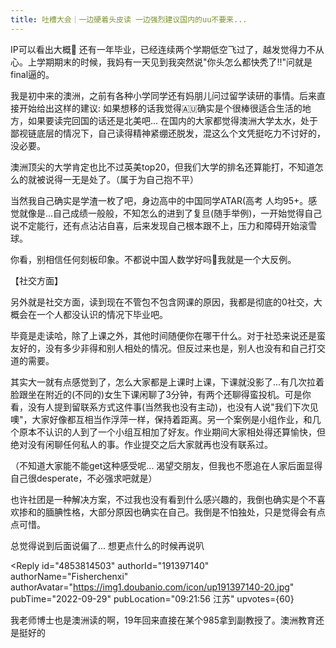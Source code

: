 ```yaml
---
title: 吐槽大会｜一边硬着头皮读 一边强烈建议国内的uu不要来...
---
```



<Forum groupName="真的需要这份文凭吗？" groupUrl="https://www.douban.com/group/fucking_diploma/" archivedAt="2025-05-16T15:03:59.748Z">
  <Post
    id="275845108"
    title="吐槽大会｜一边硬着头皮读 一边强烈建议国内的uu不要来..."
    url="https://www.douban.com/group/topic/275845108/?_spm_id=MjQxOTY3MTQy"
    pubTime="2022-10-11"
    highlightUserId="191397140"
  >
IP可以看出大概🌚
还有一年毕业，已经连续两个学期低空飞过了，越发觉得力不从心。上学期期末的时候，我妈有一天见到我突然说"你头怎么都快秃了!!"问就是final逼的。

我是初中来的澳洲，之前有各种小学同学还有妈朋儿问过留学读研的事情。后来直接开始给出这样的建议:
如果想移的话我觉得🇦🇺确实是个很棒很适合生活的地方，如果要读完回国的话还是北美吧\...
在国内的大家都觉得澳洲大学太水，处于鄙视链底层的情况下，自己读得精神紧绷还脱发，混这么个文凭挺吃力不讨好的，没必要。

澳洲顶尖的大学肯定也比不过英美top20，但我们大学的排名还算能打，不知道怎么的就被说得一无是处了。（属于为自己抱不平）

当然我自己确实是学渣一枚了吧，身边高中的中国同学ATAR(高考
人均95+。感觉就像是\...自己成绩一般般，不知怎么的进到了复旦(随手举例)，一开始觉得自己说不定能行，还有点沾沾自喜，后来发现自己根本跟不上，压力和障碍开始滚雪球。

你看，别相信任何刻板印象。不都说中国人数学好吗🥹我就是一个大反例。

【社交方面】

另外就是社交方面，读到现在不管包不包含网课的原因，我都是彻底的0社交，大概会在一个人都没认识的情况下毕业吧。

毕竟是走读哈，除了上课之外，其他时间随便你在哪干什么。对于社恐来说还是蛮友好的，没有多少非得和别人相处的情况。但反过来也是，别人也没有和自己打交道的需要。

其实大一就有点感觉到了，怎么大家都是上课时上课，下课就没影了\...有几次拉着脸跟坐在附近的(不同的)女生下课闲聊了3分钟，有两个还聊得蛮投机。可是你看，没有人提到留联系方式这件事(当然我也没有主动)，也没有人说"我们下次见噢"，大家好像都互相当作浮萍一样，保持着距离。另一个案例是小组作业，和几个原本不认识的人到了一个小组互相加了好友。作业期间大家相处得还算愉快，但绝对没有闲聊任何私人的事。作业提交之后大家就再也没有联系过。

（不知道大家能不能get这种感受呢\...
渴望交朋友，但我也不愿追在人家后面显得自己很desperate，不必强求吧就是）

也许社团是一种解决方案，不过我也没有看到什么感兴趣的，我倒也确实是个不喜欢掺和的腼腆性格，大部分原因也确实在自己。我倒是不怕独处，只是觉得会有点点可惜。

总觉得说到后面说偏了\... 想更点什么的时候再说叭

<Reply
  id="4853814503"
  authorId="191397140"
  authorName="Fisherchenxi"
  authorAvatar="https://img1.doubanio.com/icon/up191397140-20.jpg"
  pubTime="2022-09-29"
  pubLocation="09:21:56 江苏"
  upvotes={60}
>
我老师博士也是澳洲读的啊，19年回来直接在某个985拿到副教授了。澳洲教育还是挺好的
</Reply>
  </Post>
</Forum>
